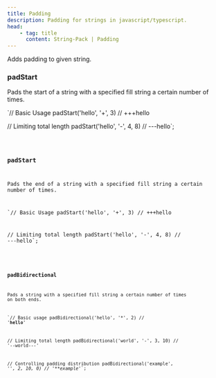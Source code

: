 ```yaml
---
title: Padding
description: Padding for strings in javascript/typescript.
head:
    - tag: title
      content: String-Pack | Padding
---
```



Adds padding to given string.

### padStart

Pads the start of a string with a specified fill string a certain number of times.

`// Basic Usage
padStart('hello', '+', 3) // +++hello

// Limiting total length
padStart('hello', '-', 4, 8) // ---hello`;

<Code code={padStart} lang="js" />

### padStart

Pads the end of a string with a specified fill string a certain number of times.

`// Basic Usage
padStart('hello', '+', 3) // +++hello

// Limiting total length
padStart('hello', '-', 4, 8) // ---hello`;

<Code code={padEnd} lang="js" />

### padBidirectional

Pads a string with a specified fill string a certain number of times on both ends.

`// Basic usage
padBidirectional('hello', '*', 2) // '**hello**'

// Limiting total length
padBidirectional('world', '-', 3, 10) // '--world---'

// Controlling padding distribution
padBidirectional('example', '_', 2, 10, 0) // '\*\*example_'`;

<Code code={padBidirectional} lang="js" />
